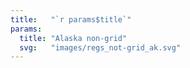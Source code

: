```yaml
---
title:   "`r params$title`"
params:
  title: "Alaska non-grid"
  svg:   "images/regs_not-grid_ak.svg"
---
```


<div>
 <div class="svghere">
 </div>
</div>

<script>
<!-- 
File > Download as SVG from:
 test regs - Google Slides
 https://docs.google.com/presentation/d/11gT3DUVhRu__wT2kUtX3oxJrutsAv2i5Eug2bkJQTEM/edit
-->
$('.svghere').load('`r params$svg`');

$('.svghere').unwrap();
</script>
